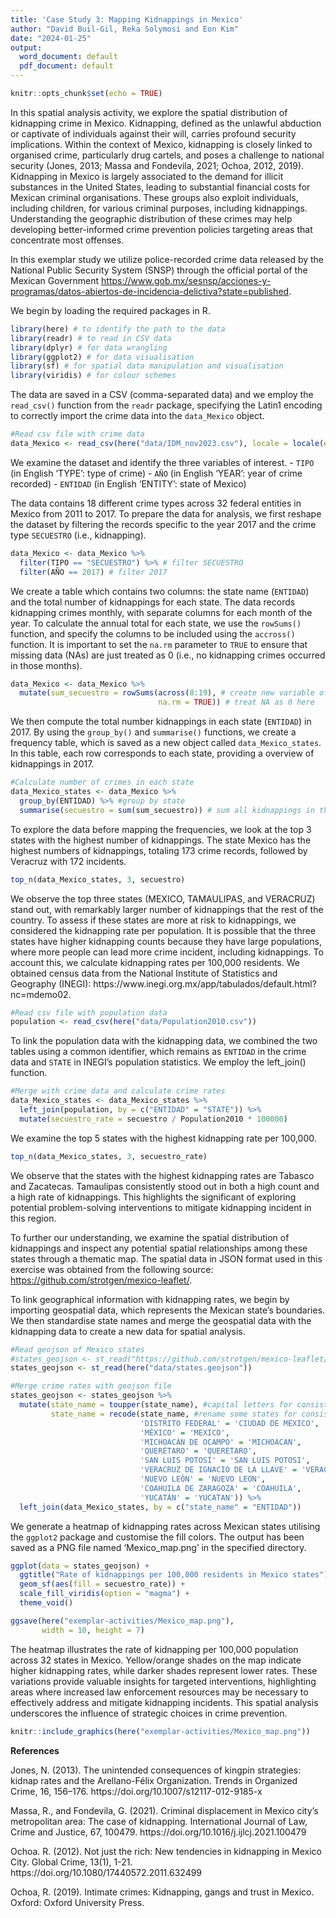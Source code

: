 ```yaml
---
title: 'Case Study 3: Mapping Kidnappings in Mexico'
author: "David Buil-Gil, Reka Solymosi and Eon Kim"
date: "2024-01-25"
output:
  word_document: default
  pdf_document: default
---
```


```r
knitr::opts_chunk$set(echo = TRUE)
```

In this spatial analysis activity, we explore the spatial distribution of kidnapping crime in Mexico. Kidnapping, defined as the unlawful abduction or captivate of individuals against their will, carries profound security implications. Within the context of Mexico, kidnapping is closely linked to organised crime, particularly drug cartels, and poses a challenge to national security (Jones, 2013; Massa and Fondevila, 2021; Ochoa, 2012, 2019). Kidnapping in Mexico is largely associated to the demand for illicit substances in the United States, leading to substantial financial costs for Mexican criminal organisations. These groups also exploit individuals, including children, for various criminal purposes, including kidnappings. Understanding the geographic distribution of these crimes may help developing better-informed crime prevention policies targeting areas that concentrate most offenses.

In this exemplar study we utilize police-recorded crime data released by the National Public Security System (SNSP) through the official portal of the Mexican Government [https://www.gob.mx/sesnsp/acciones-y-programas/datos-abiertos-de-incidencia-delictiva?state=published](https://www.gob.mx/sesnsp/acciones-y-programas/datos-abiertos-de-incidencia-delictiva?state=published).

We begin by loading the required packages in R.

```r
library(here) # to identify the path to the data
library(readr) # to read in CSV data
library(dplyr) # for data wrangling
library(ggplot2) # for data visualisation
library(sf) # for spatial data manipulation and visualisation
library(viridis) # for colour schemes
```

The data are saved in a CSV (comma-separated data) and we employ the `read_csv()` function from the `readr` package, specifying the Latin1 encoding to correctly import the crime data into the `data_Mexico` object.

```r
#Read csv file with crime data
data_Mexico <- read_csv(here("data/IDM_nov2023.csv"), locale = locale(encoding = "Latin1"))

```

We examine the dataset and identify the three variables of interest. 
- `TIPO` (in English 'TYPE': type of crime)
- `AÑO` (in English 'YEAR': year of crime recorded)
- `ENTIDAD` (in English 'ENTITY': state of Mexico)

The data contains 18 different crime types across 32 federal entities in Mexico from 2011 to 2017. To prepare the data for analysis, we first reshape the dataset by filtering the records specific to the year 2017 and the crime type `SECUESTRO` (i.e., kidnapping).

```r
data_Mexico <- data_Mexico %>%
  filter(TIPO == "SECUESTRO") %>% # filter SECUESTRO
  filter(AÑO == 2017) # filter 2017
```

We create a table which contains two columns: the state name (`ENTIDAD`) and the total number of kidnappings for each state. The data records kidnapping crimes monthly, with separate columns for each month of the year. To calculate the annual total for each state, we use the `rowSums()` function, and specify the columns to be included using the `accross()` function. It is important to set the `na.rm` parameter to `TRUE` to ensure that missing data (NAs) are just treated as 0 (i.e., no kidnapping crimes occurred in those months).

```r
data_Mexico <- data_Mexico %>%
  mutate(sum_secuestro = rowSums(across(8:19), # create new variable of sums
                                 na.rm = TRUE)) # treat NA as 0 here
```

We then compute the total number kidnappings in each state (`ENTIDAD`) in 2017. By using the `group_by()` and `summarise()` functions, we create a frequency table, which is saved as a new object called `data_Mexico_states`. In this table, each row corresponds to each state, providing a overview of kidnappings in 2017.

```r
#Calculate number of crimes in each state
data_Mexico_states <- data_Mexico %>%
  group_by(ENTIDAD) %>% #group by state
  summarise(secuestro = sum(sum_secuestro)) # sum all kidnappings in the state
```

To explore the data before mapping the frequencies, we look at the top 3 states with the highest number of kidnappings. The state Mexico has the highest numbers of kidnappings, totaling 173 crime records, followed by Veracruz with 172 incidents.

```r
top_n(data_Mexico_states, 3, secuestro)
```

We observe the top three states (MEXICO, TAMAULIPAS, and VERACRUZ) stand out, with remarkably larger number of kidnappings that the rest of the country. To assess if these states are more at risk to kidnappings, we considered the kidnapping rate per population. It is possible that the three states have higher kidnapping counts because they have large populations, where more people can lead more crime incident, including kidnappings. To account this, we calculate kidnapping rates per 100,000 residents. We obtained census data from the National Institute of Statistics and Geography (INEGI): https://www.inegi.org.mx/app/tabulados/default.html?nc=mdemo02.

```r
#Read csv file with population data
population <- read_csv(here("data/Population2010.csv"))
```

To link the population data with the kidnapping data, we combined the two tables using a common identifier, which remains as `ENTIDAD` in the crime data and `STATE` in INEGI's population statistics. We employ the left_join() function.

```r
#Merge with crime data and calculate crime rates
data_Mexico_states <- data_Mexico_states %>%
  left_join(population, by = c("ENTIDAD" = "STATE")) %>%
  mutate(secuestro_rate = secuestro / Population2010 * 100000)
```

We examine the top 5 states with the highest kidnapping rate per 100,000.

```r
top_n(data_Mexico_states, 3, secuestro_rate)
```

We observe that the states with the highest kidnapping rates are Tabasco and Zacatecas. Tamaulipas consistently stood out in both a high count and a high rate of kidnappings. This highlights the significant of exploring potential problem-solving interventions to mitigate kidnapping incident in this region. 

To further our understanding, we examine the spatial distribution of kidnappings and inspect any potential spatial relationships among these states through a thematic map. The spatial data in JSON format used in this exercise was obtained from the following source: [https://github.com/strotgen/mexico-leaflet/](https://github.com/strotgen/mexico-leaflet/).

To link geographical information with kidnapping rates, we begin by importing geospatial data, which represents the Mexican state's boundaries. We then standardise state names and merge the geospatial data with the kidnapping data to create a new data for spatial analysis. 

```r
#Read geojson of Mexico states
#states_geojson <- st_read("https://github.com/strotgen/mexico-leaflet/blob/master/states.geojson")
states_geojson <- st_read(here("data/states.geojson"))

#Merge crime rates with geojson file
states_geojson <- states_geojson %>%
  mutate(state_name = toupper(state_name), #capital letters for consistency
         state_name = recode(state_name, #rename some states for consistency
                             'DISTRITO FEDERAL' = 'CIUDAD DE MEXICO',
                             'MÉXICO' = 'MEXICO',
                             'MICHOACÁN DE OCAMPO' = 'MICHOACAN',
                             'QUERÉTARO' = 'QUERETARO',
                             'SAN LUIS POTOSÍ' = 'SAN LUIS POTOSI',
                             'VERACRUZ DE IGNACIO DE LA LLAVE' = 'VERACRUZ',
                             'NUEVO LEÓN' = 'NUEVO LEON',
                             'COAHUILA DE ZARAGOZA' = 'COAHUILA',
                             'YUCATÁN' = 'YUCATAN')) %>% 
  left_join(data_Mexico_states, by = c("state_name" = "ENTIDAD"))
```

We generate a heatmap of kidnapping rates across Mexican states utilising the `ggplot2` package and customise the fill colors. The output has been saved as a PNG file named 'Mexico_map.png' in the specified directory.

```r
ggplot(data = states_geojson) +
  ggtitle("Rate of kidnappings per 100,000 residents in Mexico states") +
  geom_sf(aes(fill = secuestro_rate)) +
  scale_fill_viridis(option = "magma") +
  theme_void()

ggsave(here("exemplar-activities/Mexico_map.png"), 
       width = 10, height = 7)
```

The heatmap illustrates the rate of kidnapping per 100,000 population across 32 states in Mexico. Yellow/orange shades on the map indicate higher kidnapping rates, while darker shades represent lower rates. These variations provide valuable insights for targeted interventions, highlighting areas where increased law enforcement resources may be necessary to effectively address and mitigate kidnapping incidents. This spatial analysis underscores the influence of strategic choices in crime prevention.

```r
knitr::include_graphics(here("exemplar-activities/Mexico_map.png"))
```



**References**

Jones, N. (2013). The unintended consequences of kingpin strategies: kidnap rates and the Arellano-Félix Organization. Trends in Organized Crime, 16, 156–176. https://doi.org/10.1007/s12117-012-9185-x

Massa, R., and Fondevila, G. (2021). Criminal displacement in Mexico city's metropolitan area: The case of kidnapping. International Journal of Law, Crime and Justice, 67, 100479. https://doi.org/10.1016/j.ijlcj.2021.100479

Ochoa. R. (2012). Not just the rich: New tendencies in kidnapping in Mexico City. Global Crime, 13(1), 1-21. https://doi.org/10.1080/17440572.2011.632499

Ochoa, R. (2019). Intimate crimes: Kidnapping, gangs and trust in Mexico. Oxford: Oxford University Press.
